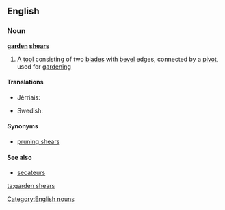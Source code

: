 ==English==

===Noun===
'''[[garden]] [[shears]]'''

# {{context|plurale tantum|lang=en}} A [[tool]] consisting of two [[blade]]s with [[bevel]] edges, connected by a [[pivot]], used for [[gardening]]

====Translations====
{{trans-top|a tool}}
* Jèrriais: {{t|roa-jer|chîsieaux d'gardîn|m-p}}
{{trans-mid}}
* Swedish: {{t|sv|trädgårdssax|c}}
{{trans-bottom}}

====Synonyms====
* [[pruning shears]]

====See also====
* [[secateurs]]

[[Category:English nouns]]

[[ta:garden shears]]